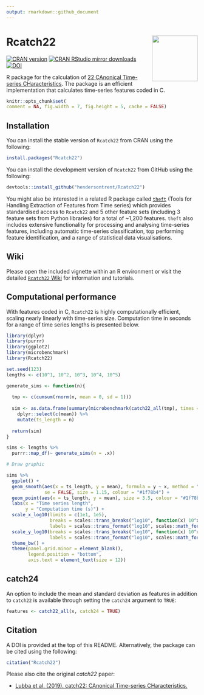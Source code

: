 ```yaml
---
output: rmarkdown::github_document
---
```


# Rcatch22 <img src="man/figures/logo.png" align="right" width="120" />

[![CRAN version](https://www.r-pkg.org/badges/version/Rcatch22)](https://www.r-pkg.org/pkg/Rcatch22)
[![CRAN RStudio mirror downloads](https://cranlogs.r-pkg.org/badges/Rcatch22)](https://www.r-pkg.org/pkg/Rcatch22)
[![DOI](https://zenodo.org/badge/353530083.svg)](https://zenodo.org/badge/latestdoi/353530083)

R package for the calculation of [22 CAnonical Time-series CHaracteristics](https://github.com/DynamicsAndNeuralSystems/catch22). The package is an efficient implementation that calculates time-series features coded in C.

```r
knitr::opts_chunk$set(
comment = NA, fig.width = 7, fig.height = 5, cache = FALSE)
```

## Installation

You can install the stable version of `Rcatch22` from CRAN using the following:

```r
install.packages("Rcatch22")
```

You can install the development version of `Rcatch22` from GitHub using the following:

```r
devtools::install_github("hendersontrent/Rcatch22")
```

You might also be interested in a related R package called [`theft`](https://github.com/hendersontrent/theft) (Tools for Handling Extraction of Features from Time series) which provides standardised access to `Rcatch22` and 5 other feature sets (including 3 feature sets from Python libraries) for a total of ~1,200 features. `theft` also includes extensive functionality for processing and analysing time-series features, including automatic time-series classification, top performing feature identification, and a range of statistical data visualisations.

## Wiki

Please open the included vignette within an R environment or visit the detailed [`Rcatch22` Wiki](https://github.com/hendersontrent/Rcatch22/wiki/) for information and tutorials.

## Computational performance

With features coded in C, `Rcatch22` is highly computationally efficient, scaling nearly linearly with time-series size. Computation time in seconds for a range of time series lengths is presented below.

```r
library(dplyr)
library(purrr)
library(ggplot2)
library(microbenchmark)
library(Rcatch22)

set.seed(123)
lengths <- c(10^1, 10^2, 10^3, 10^4, 10^5)

generate_sims <- function(n){
  
  tmp <- c(cumsum(rnorm(n, mean = 0, sd = 1)))
  
  sim <- as.data.frame(summary(microbenchmark(catch22_all(tmp), times = 10, unit = "s"))) %>%
    dplyr::select(c(mean)) %>%
    mutate(ts_length = n)
  
  return(sim)
}

sims <- lengths %>%
  purrr::map_df(~ generate_sims(n = .x))
```

```r
# Draw graphic

sims %>%
  ggplot() +
  geom_smooth(aes(x = ts_length, y = mean), formula = y ~ x, method = "lm", 
              se = FALSE, size = 1.15, colour = "#1f78b4") +
  geom_point(aes(x = ts_length, y = mean), size = 3.5, colour = "#1f78b4") +
  labs(x = "Time series length",
       y = "Computation time (s)") +
  scale_x_log10(limits = c(1e1, 1e5),
                breaks = scales::trans_breaks("log10", function(x) 10^x),
                labels = scales::trans_format("log10", scales::math_format(10^.x))) +
  scale_y_log10(breaks = scales::trans_breaks("log10", function(x) 10^x),
                labels = scales::trans_format("log10", scales::math_format(10^.x))) +
  theme_bw() +
  theme(panel.grid.minor = element_blank(),
        legend.position = "bottom",
        axis.text = element_text(size = 12))
```

## catch24

An option to include the mean and standard deviation as features in addition to `catch22` is available through setting the `catch24` argument to `TRUE`:

```r
features <- catch22_all(x, catch24 = TRUE)
```

## Citation

A DOI is provided at the top of this README. Alternatively, the package can be cited using the following:

```r
citation("Rcatch22")
```

Please also cite the original *catch22* paper:

* [Lubba et al. (2019). catch22: CAnonical Time-series CHaracteristics.](https://link.springer.com/article/10.1007/s10618-019-00647-x/)
